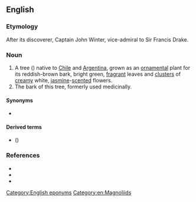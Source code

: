 ==English==

===Etymology===
After its discoverer, Captain John Winter, vice-admiral to Sir Francis Drake.

===Noun===
{{en-noun|head=[[Winter]]'s [[bark]]|-}}

# A tree ({{taxlink|Drimys winteri|species}}) native to [[Chile]] and [[Argentina]], grown as an [[ornamental]] plant for its reddish-brown bark, bright green, [[fragrant]] leaves and [[cluster]]s of [[creamy]] white, [[jasmine]]-[[scented]] flowers.
# The bark of this tree, formerly used medicinally.

====Synonyms====
* {{sense|tree}} {{vern|Winter's bark tree}}

====Derived terms====
* {{vern|false Winter's bark}} ({{taxlink|Cinnamodendron corticosum|species|ver=180503}})

===References===
* {{pedia|i=1|Drimys winteri}}
* {{specieslite|i=1|Drimys winteri}}
* {{R:commons|i=1|Drimys winteri}}

[[Category:English eponyms]]
[[Category:en:Magnoliids]]